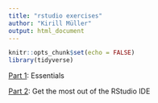 ```yaml
---
title: "rstudio exercises"
author: "Kirill Müller"
output: html_document
---
```


```r
knitr::opts_chunk$set(echo = FALSE)
library(tidyverse)
```

[Part 1](rstudio-1.html): Essentials

[Part 2](rstudio-2.html): Get the most out of the RStudio IDE

